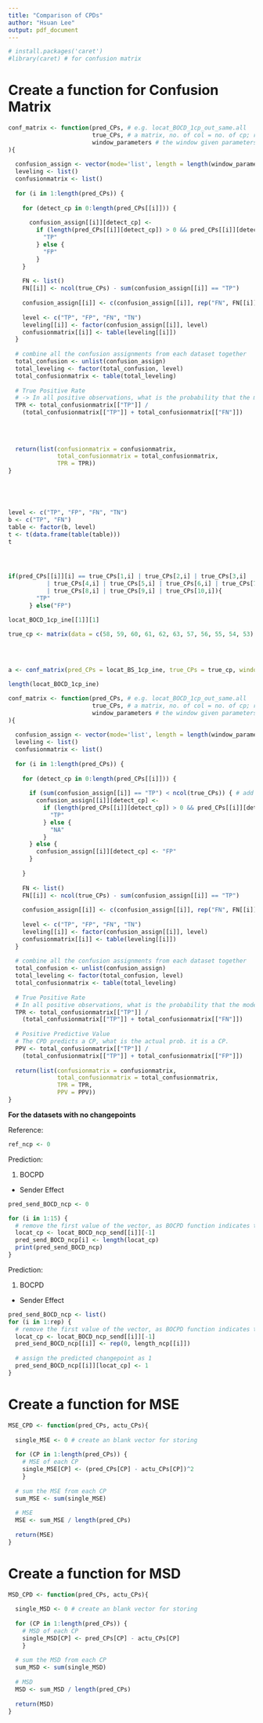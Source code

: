 ```yaml
---
title: "Comparison of CPDs"
author: "Hsuan Lee"
output: pdf_document
---
```

```r
# install.packages('caret')
#library(caret) # for confusion matrix
```

# Create a function for Confusion Matrix

```r
conf_matrix <- function(pred_CPs, # e.g. locat_BOCD_1cp_out_same.all
                        true_CPs, # a matrix, no. of col = no. of cp; row = acceptable detected cp
                        window_parameters # the window given parameters, e.g. fixmw_send_1cp_param
){
  
  confusion_assign <- vector(mode='list', length = length(window_parameters))
  leveling <- list()
  confusionmatrix <- list()
  
  for (i in 1:length(pred_CPs)) {
    
    for (detect_cp in 0:length(pred_CPs[[i]])) {
      
      confusion_assign[[i]][detect_cp] <- 
        if (length(pred_CPs[[i]][detect_cp]) > 0 && pred_CPs[[i]][detect_cp] %in% true_CPs) {
          "TP"
        } else {
          "FP"
        }
    }
    
    FN <- list()
    FN[[i]] <- ncol(true_CPs) - sum(confusion_assign[[i]] == "TP")
    
    confusion_assign[[i]] <- c(confusion_assign[[i]], rep("FN", FN[[i]]))
    
    level <- c("TP", "FP", "FN", "TN")
    leveling[[i]] <- factor(confusion_assign[[i]], level)
    confusionmatrix[[i]] <- table(leveling[[i]])
  }
  
  # combine all the confusion assignments from each dataset together
  total_confusion <- unlist(confusion_assign)
  total_leveling <- factor(total_confusion, level)
  total_confusionmatrix <- table(total_leveling)
  
  # True Positive Rate 
  # -> In all positive observations, what is the probability that the model correctly predicts the true positive
  TPR <- total_confusionmatrix[["TP"]] / 
    (total_confusionmatrix[["TP"]] + total_confusionmatrix[["FN"]])
  
  
  
  
  return(list(confusionmatrix = confusionmatrix,
              total_confusionmatrix = total_confusionmatrix,
              TPR = TPR))
}





level <- c("TP", "FP", "FN", "TN")
b <- c("TP", "FN")
table <- factor(b, level)
t <- t(data.frame(table(table)))
t




if(pred_CPs[[i]][i] == true_CPs[1,i] | true_CPs[2,i] | true_CPs[3,i]
           | true_CPs[4,i] | true_CPs[5,i] | true_CPs[6,i] | true_CPs[7,i] 
           | true_CPs[8,i] | true_CPs[9,i] | true_CPs[10,i]){
        "TP"
      } else("FP")

locat_BOCD_1cp_ine[[1]][1]

true_cp <- matrix(data = c(58, 59, 60, 61, 62, 63, 57, 56, 55, 54, 53), ncol = 1)
  
  
  

a <- conf_matrix(pred_CPs = locat_BS_1cp_ine, true_CPs = true_cp, window_parameters = fixmw_ine_1cp_param)

length(locat_BOCD_1cp_ine)
```



```r
conf_matrix <- function(pred_CPs, # e.g. locat_BOCD_1cp_out_same.all
                        true_CPs, # a matrix, no. of col = no. of cp; row = acceptable detected cp
                        window_parameters # the window given parameters, e.g. fixmw_send_1cp_param
){
  
  confusion_assign <- vector(mode='list', length = length(window_parameters))
  leveling <- list()
  confusionmatrix <- list()
  
  for (i in 1:length(pred_CPs)) {
    
    for (detect_cp in 0:length(pred_CPs[[i]])) {
      
      if (sum(confusion_assign[[i]] == "TP") < ncol(true_CPs)) { # add restriction here
        confusion_assign[[i]][detect_cp] <- 
          if (length(pred_CPs[[i]][detect_cp]) > 0 && pred_CPs[[i]][detect_cp] %in% true_CPs) {
            "TP"
          } else {
            "NA"
          }
      } else {
        confusion_assign[[i]][detect_cp] <- "FP"
      }
      
    }
    
    FN <- list()
    FN[[i]] <- ncol(true_CPs) - sum(confusion_assign[[i]] == "TP")
    
    confusion_assign[[i]] <- c(confusion_assign[[i]], rep("FN", FN[[i]]))
    
    level <- c("TP", "FP", "FN", "TN")
    leveling[[i]] <- factor(confusion_assign[[i]], level)
    confusionmatrix[[i]] <- table(leveling[[i]])
  }
  
  # combine all the confusion assignments from each dataset together
  total_confusion <- unlist(confusion_assign)
  total_leveling <- factor(total_confusion, level)
  total_confusionmatrix <- table(total_leveling)
  
  # True Positive Rate 
  # In all positive observations, what is the probability that the model correctly predicts the true positive
  TPR <- total_confusionmatrix[["TP"]] / 
    (total_confusionmatrix[["TP"]] + total_confusionmatrix[["FN"]])
  
  # Positive Predictive Value
  # The CPD predicts a CP, what is the actual prob. it is a CP.
  PPV <- total_confusionmatrix[["TP"]] /
    (total_confusionmatrix[["TP"]] + total_confusionmatrix[["FP"]])
  
  return(list(confusionmatrix = confusionmatrix,
              total_confusionmatrix = total_confusionmatrix,
              TPR = TPR,
              PPV = PPV))
}
```




















**For the datasets with no changepoints**

Reference:
```r
ref_ncp <- 0
```

Prediction:

1. BOCPD

- Sender Effect
```r
pred_send_BOCD_ncp <- 0

for (i in 1:15) {
  # remove the first value of the vector, as BOCPD function indicates the first window as CP all the time
  locat_cp <- locat_BOCD_ncp_send[[i]][-1]
  pred_send_BOCD_ncp[i] <- length(locat_cp)
  print(pred_send_BOCD_ncp)
}
```


















Prediction:

1. BOCPD

- Sender Effect
```r
pred_send_BOCD_ncp <- list()
for (i in 1:rep) {
  # remove the first value of the vector, as BOCPD function indicates the first window as CP all the time
  locat_cp <- locat_BOCD_ncp_send[[i]][-1]
  pred_send_BOCD_ncp[[i]] <- rep(0, length_ncp[[i]])
  
  # assign the predicted changepoint as 1
  pred_send_BOCD_ncp[[i]][locat_cp] <- 1
}
```
















# Create a function for MSE
```r
MSE_CPD <- function(pred_CPs, actu_CPs){
  
  single_MSE <- 0 # create an blank vector for storing
  
  for (CP in 1:length(pred_CPs)) {
    # MSE of each CP
    single_MSE[CP] <- (pred_CPs[CP] - actu_CPs[CP])^2
    }
  
  # sum the MSE from each CP
  sum_MSE <- sum(single_MSE)
  
  # MSE
  MSE <- sum_MSE / length(pred_CPs)
  
  return(MSE)
}
```

# Create a function for MSD
```r
MSD_CPD <- function(pred_CPs, actu_CPs){
  
  single_MSD <- 0 # create an blank vector for storing
  
  for (CP in 1:length(pred_CPs)) {
    # MSD of each CP
    single_MSD[CP] <- pred_CPs[CP] - actu_CPs[CP]
    }
  
  # sum the MSD from each CP
  sum_MSD <- sum(single_MSD)
  
  # MSD
  MSD <- sum_MSD / length(pred_CPs)
  
  return(MSD)
}
```

































